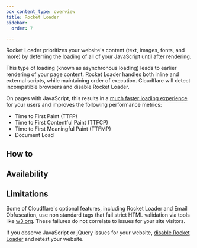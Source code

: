 ```yaml
---
pcx_content_type: overview
title: Rocket Loader
sidebar:
  order: 7

---
```



Rocket Loader prioritizes your website's content (text, images, fonts, and more) by deferring the loading of all of your JavaScript until after rendering.

This type of loading (known as asynchronous loading) leads to earlier rendering of your page content. Rocket Loader handles both inline and external scripts, while maintaining order of execution. Cloudflare will detect incompatible browsers and disable Rocket Loader.

On pages with JavaScript, this results in a [much faster loading experience](https://www.cloudflare.com/learning/performance/test-the-speed-of-a-website/) for your users and improves the following performance metrics:

* Time to First Paint (TTFP)
* Time to First Contentful Paint (TTFCP)
* Time to First Meaningful Paint (TTFMP)
* Document Load

## How to

<DirectoryListing />

## Availability

<FeatureTable id="speed.rocket_loader" />

## Limitations

Some of Cloudflare's optional features, including Rocket Loader and Email Obfuscation, use non standard tags that fail strict HTML validation via tools like [w3.org](https://validator.w3.org/). These failures do not correlate to issues for your site visitors.

If you observe JavaScript or jQuery issues for your website, [disable Rocket Loader](/speed/optimization/content/rocket-loader/enable/) and retest your website.

<Render file="rocket-loader-csp" /> <br/>
